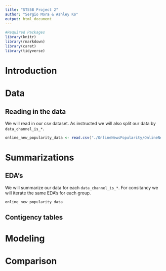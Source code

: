 ```yaml
---
title: "ST558 Project 2"
author: "Sergio Mora & Ashley Ko"
output: html_document
---
```




```r
#Required Packages
library(knitr)
library(rmarkdown)
library(caret)
library(tidyverse)
```  

# Introduction

# Data
## Reading in the data
We will read in our csv dataset. As instructed we will also split our data by `data_channel_is_*`.

```r
online_new_popularity_data <- read.csv("./OnlineNewsPopularity/OnlineNewsPopularity.csv")
```

# Summarizations
## EDA's
  We will summarize our data for each `data_channel_is_*`. For consitancy we will iterate the same EDA's for each group.
```r
online_new_popularity_data
```

## Contigency tables

# Modeling

# Comparison
